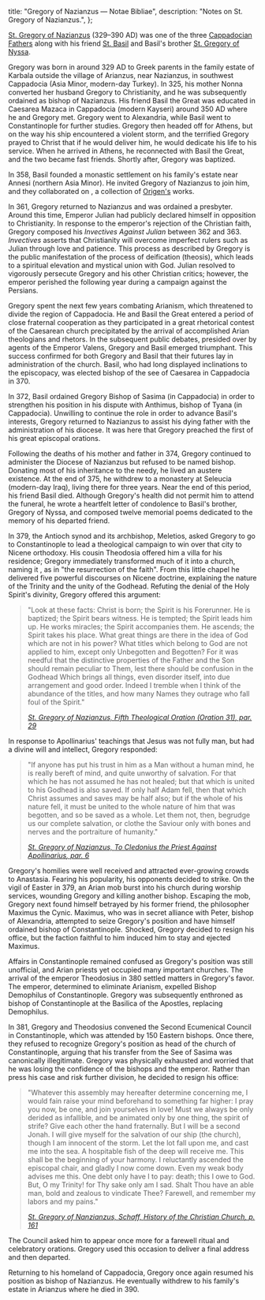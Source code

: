   title: "Gregory of Nazianzus — Notae Bibliae",
  description: "Notes on St. Gregory of Nazianzus.",
};

<Initial text="Gregory of Nazianzus"/>

[St. Gregory of Nazianzus](/glossary/names#gregory) (329–390 AD) was one of the three [Cappadocian Fathers](/people/saints/cappadocian-fathers) along with his friend [St. Basil](/people/saints/cappadocian-fathers/basil-the-great) and Basil's brother [St. Gregory of Nyssa](/people/saints/cappadocian-fathers/gregory-of-nyssa).

Gregory was born in around 329 AD to Greek parents in the family estate of Karbala outside the village of Arianzus, near Nazianzus, in southwest Cappadocia (Asia Minor, modern-day Turkey). In 325, his mother Nonna converted her husband Gregory to Christianity, and he was subsequently ordained as bishop of Nazianzus. His friend Basil the Great was educated in Caesarea Mazaca in Cappadocia (modern Kayseri) around 350 AD where he and Gregory met. Gregory went to Alexandria, while Basil went to Constantinople for further studies. Gregory then headed off for Athens, but on the way his ship encountered a violent storm, and the terrified Gregory prayed to Christ that if he would deliver him, he would dedicate his life to his service. When he arrived in Athens, he reconnected with Basil the Great, and the two became fast friends. Shortly after, Gregory was baptized.

In 358, Basil founded a monastic settlement on his family's estate near Annesi (northern Asia Minor). He invited Gregory of Nazianzus to join him, and they collaborated on *<Definition lang="greek" anchor="philokalia" text="Origen's Philocalia" />*, a collection of [Origen's](/people/scholars/origen) works.

In 361, Gregory returned to Nazianzus and was ordained a presbyter. Around this time, Emperor Julian had publicly declared himself in opposition to Christianity. In response to the emperor's rejection of the Christian faith, Gregory composed his *Invectives Against Julian* between 362 and 363. *Invectives* asserts that Christianity will overcome imperfect rulers such as Julian through love and patience. This process as described by Gregory is the public manifestation of the process of deification (theosis), which leads to a spiritual elevation and mystical union with God. Julian resolved to vigorously persecute Gregory and his other Christian critics; however, the emperor perished the following year during a campaign against the Persians.

Gregory spent the next few years combating Arianism, which threatened to divide the region of Cappadocia. He and Basil the Great entered a period of close fraternal cooperation as they participated in a great rhetorical contest of the Caesarean church precipitated by the arrival of accomplished Arian theologians and rhetors. In the subsequent public debates, presided over by agents of the Emperor Valens, Gregory and Basil emerged triumphant. This success confirmed for both Gregory and Basil that their futures lay in administration of the church. Basil, who had long displayed inclinations to the episcopacy, was elected bishop of the see of Caesarea in Cappadocia in 370.

In 372, Basil ordained Gregory Bishop of Sasima (in Cappadocia) in order to strengthen his position in his dispute with Anthimus, bishop of Tyana (in Cappadocia). Unwilling to continue the role in order to advance Basil's interests, Gregory returned to Nazianzus to assist his dying father with the administration of his diocese. It was here that Gregory preached the first of his great episcopal orations.

Following the deaths of his mother and father in 374, Gregory continued to administer the Diocese of Nazianzus but refused to be named bishop. Donating most of his inheritance to the needy, he lived an austere existence. At the end of 375, he withdrew to a monastery at Seleucia (modern-day Iraq), living there for three years. Near the end of this period, his friend Basil died. Although Gregory's health did not permit him to attend the funeral, he wrote a heartfelt letter of condolence to Basil's brother, Gregory of Nyssa, and composed twelve memorial poems dedicated to the memory of his departed friend.

In 379, the Antioch synod and its archbishop, Meletios, asked Gregory to go to Constantinople to lead a theological campaign to win over that city to Nicene orthodoxy. His cousin Theodosia offered him a villa for his residence; Gregory immediately transformed much of it into a church, naming it <Definition lang="greek" anchor="anastasis" text="Anastasia"/>, as in "the resurrection of the faith". From this little chapel he delivered five powerful discourses on Nicene doctrine, explaining the nature of the Trinity and the unity of the Godhead. Refuting the denial of the Holy Spirit's divinity, Gregory offered this argument:

> "Look at these facts: Christ is born; the Spirit is his Forerunner. He is baptized; the Spirit bears witness. He is tempted; the Spirit leads him up. He works miracles; the Spirit accompanies them. He ascends; the Spirit takes his place. What great things are there in the idea of God which are not in his power? What titles which belong to God are not applied to him, except only Unbegotten and Begotten? For it was needful that the distinctive properties of the Father and the Son should remain peculiar to Them, lest there should be confusion in the Godhead Which brings all things, even disorder itself, into due arrangement and good order. Indeed I tremble when I think of the abundance of the titles, and how many Names they outrage who fall foul of the Spirit."
>
> <cite>[St. Gregory of Nazianzus, *Fifth Theological Oration (Oration 31)*, par. 29](https://www.newadvent.org/fathers/310231.htm)</cite>

In response to Apollinarius' teachings that Jesus was not fully man, but had a divine will and intellect, Gregory responded:

> "If anyone has put his trust in him as a Man without a human mind, he is really bereft of mind, and quite unworthy of salvation. For that which he has not assumed he has not healed; but that which is united to his Godhead is also saved. If only half Adam fell, then that which Christ assumes and saves may be half also; but if the whole of his nature fell, it must be united to the whole nature of him that was begotten, and so be saved as a whole. Let them not, then, begrudge us our complete salvation, or clothe the Saviour only with bones and nerves and the portraiture of humanity."
>
> <cite>[St. Gregory of Nazianzus, *To Cledonius the Priest Against Apollinarius*, par. 6](https://www.newadvent.org/fathers/3103a.htm)</cite>

Gregory's homilies were well received and attracted ever-growing crowds to Anastasia. Fearing his popularity, his opponents decided to strike. On the vigil of Easter in 379, an Arian mob burst into his church during worship services, wounding Gregory and killing another bishop. Escaping the mob, Gregory next found himself betrayed by his former friend, the philosopher Maximus the Cynic. Maximus, who was in secret alliance with Peter, bishop of Alexandria, attempted to seize Gregory's position and have himself ordained bishop of Constantinople.  Shocked, Gregory decided to resign his office, but the faction faithful to him induced him to stay and ejected Maximus.

Affairs in Constantinople remained confused as Gregory's position was still unofficial, and Arian priests yet occupied many important churches. The arrival of the emperor Theodosius in 380 settled matters in Gregory's favor. The emperor, determined to eliminate Arianism, expelled Bishop Demophilus of Constantinople. Gregory was subsequently enthroned as bishop of Constantinople at the Basilica of the Apostles, replacing Demophilus.

In 381, Gregory and Theodosius convened the Second Ecumenical Council in Constantinople, which was attended by 150 Eastern bishops. Once there, they refused to recognize Gregory's position as head of the church of Constantinople, arguing that his transfer from the See of Sasima was canonically illegitimate. Gregory was physically exhausted and worried that he was losing the confidence of the bishops and the emperor.  Rather than press his case and risk further division, he decided to resign his office:

> "Whatever this assembly may hereafter determine concerning me, I would fain raise your mind beforehand to something far higher: I pray you now, be one, and join yourselves in love! Must we always be only derided as infallible, and be animated only by one thing, the spirit of strife? Give each other the hand fraternally. But I will be a second Jonah. I will give myself for the salvation of our ship (the church), though I am innocent of the storm. Let the lot fall upon me, and cast me into the sea. A hospitable fish of the deep will receive me. This shall be the beginning of your harmony. I reluctantly ascended the episcopal chair, and gladly I now come down. Even my weak body advises me this. One debt only have I to pay: death; this I owe to God. But, O my Trinity! for Thy sake only am I sad. Shalt Thou have an able man, bold and zealous to vindicate Thee? Farewell, and remember my labors and my pains."
>
> <cite>[St. Gregory of Nanzianzus, Schaff, *History of the Christian Church*, p. 161](https://www.ccel.org/ccel/schaff/hcc3.iii.xiii.vi.html#iii.xiii.vi-p61)</cite>

The Council asked him to appear once more for a farewell ritual and celebratory orations. Gregory used this occasion to deliver a final address and then departed.

Returning to his homeland of Cappadocia, Gregory once again resumed his position as bishop of Nazianzus. He eventually withdrew to his family's estate in Arianzus where he died in 390.
